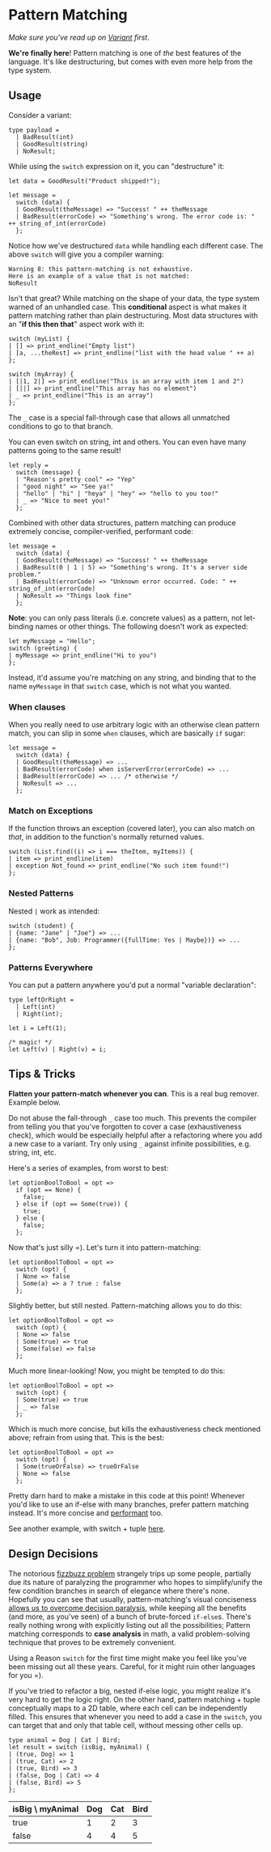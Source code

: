 # Pattern Matching

_Make sure you've read up on [Variant](variant) first_.

**We're finally here**! Pattern matching is one of _the_ best features of the language. It's like destructuring, but comes with even more help from the type system.

## Usage

Consider a variant:

```reason
type payload =
  | BadResult(int)
  | GoodResult(string)
  | NoResult;
```

While using the `switch` expression on it, you can "destructure" it:

```reason
let data = GoodResult("Product shipped!");

let message =
  switch (data) {
  | GoodResult(theMessage) => "Success! " ++ theMessage
  | BadResult(errorCode) => "Something's wrong. The error code is: " ++ string_of_int(errorCode)
  };
```

Notice how we've destructured `data` while handling each different case. The above `switch` will give you a compiler warning:

```
Warning 8: this pattern-matching is not exhaustive.
Here is an example of a value that is not matched:
NoResult
```

Isn't that great? While matching on the shape of your data, the type system warned of an unhandled case. This **conditional** aspect is what makes it pattern matching rather than plain destructuring. Most data structures with an "**if this then that**" aspect work with it:

```reason
switch (myList) {
| [] => print_endline("Empty list")
| [a, ...theRest] => print_endline("list with the head value " ++ a)
};

switch (myArray) {
| [|1, 2|] => print_endline("This is an array with item 1 and 2")
| [||] => print_endline("This array has no element")
| _ => print_endline("This is an array")
};
```

The `_` case is a special fall-through case that allows all unmatched conditions to go to that branch.

You can even switch on string, int and others. You can even have many patterns going to the same result!

```reason
let reply =
  switch (message) {
  | "Reason's pretty cool" => "Yep"
  | "good night" => "See ya!"
  | "hello" | "hi" | "heya" | "hey" => "hello to you too!"
  | _ => "Nice to meet you!"
  };
```

Combined with other data structures, pattern matching can produce extremely concise, compiler-verified, performant code:

```reason
let message =
  switch (data) {
  | GoodResult(theMessage) => "Success! " ++ theMessage
  | BadResult(0 | 1 | 5) => "Something's wrong. It's a server side problem."
  | BadResult(errorCode) => "Unknown error occurred. Code: " ++ string_of_int(errorCode)
  | NoResult => "Things look fine"
  };
```

**Note**: you can only pass literals (i.e. concrete values) as a pattern, not let-binding names or other things. The following doesn't work as expected:

```reason
let myMessage = "Hello";
switch (greeting) {
| myMessage => print_endline("Hi to you")
};
```

Instead, it'd assume you're matching on any string, and binding that to the name `myMessage` in that `switch` case, which is not what you wanted.

### When clauses

When you really need to use arbitrary logic with an otherwise clean pattern match, you can slip in some `when` clauses, which are basically `if` sugar:

```reason
let message =
  switch (data) {
  | GoodResult(theMessage) => ...
  | BadResult(errorCode) when isServerError(errorCode) => ...
  | BadResult(errorCode) => ... /* otherwise */
  | NoResult => ...
  };
```

### Match on Exceptions

If the function throws an exception (covered later), you can also match on _that_, in addition to the function's normally returned values.

```reason
switch (List.find((i) => i === theItem, myItems)) {
| item => print_endline(item)
| exception Not_found => print_endline("No such item found!")
};
```

### Nested Patterns

Nested `|` work as intended:

```reason
switch (student) {
| {name: "Jane" | "Joe"} => ...
| {name: "Bob", Job: Programmer({fullTime: Yes | Maybe})} => ...
};
```

### Patterns Everywhere

You can put a pattern anywhere you'd put a normal "variable declaration":

```reason
type leftOrRight =
  | Left(int)
  | Right(int);

let i = Left(1);

/* magic! */
let Left(v) | Right(v) = i;
```

## Tips & Tricks

**Flatten your pattern-match whenever you can**. This is a real bug remover. Example below.

Do not abuse the fall-through `_` case too much. This prevents the compiler from telling you that you've forgotten to cover a case (exhaustiveness check), which would be especially helpful after a refactoring where you add a new case to a variant. Try only using `_` against infinite possibilities, e.g. string, int, etc.

Here's a series of examples, from worst to best:

```reason
let optionBoolToBool = opt =>
  if (opt == None) {
    false;
  } else if (opt == Some(true)) {
    true;
  } else {
    false;
  };
```

Now that's just silly =). Let's turn it into pattern-matching:

```reason
let optionBoolToBool = opt =>
  switch (opt) {
  | None => false
  | Some(a) => a ? true : false
  };
```

Slightly better, but still nested. Pattern-matching allows you to do this:

```reason
let optionBoolToBool = opt =>
  switch (opt) {
  | None => false
  | Some(true) => true
  | Some(false) => false
  };
```

Much more linear-looking! Now, you might be tempted to do this:

```reason
let optionBoolToBool = opt =>
  switch (opt) {
  | Some(true) => true
  | _ => false
  };
```

Which is much more concise, but kills the exhaustiveness check mentioned above; refrain from using that. This is the best:

```reason
let optionBoolToBool = opt =>
  switch (opt) {
  | Some(trueOrFalse) => trueOrFalse
  | None => false
  };
```

Pretty darn hard to make a mistake in this code at this point! Whenever you'd like to use an if-else with many branches, prefer pattern matching instead. It's more concise and [performant](variant#design-decisions) too.

See another example, with switch + tuple [here](tuple#tips-tricks).

## Design Decisions

The notorious [fizzbuzz problem](https://en.wikipedia.org/wiki/Fizz_buzz#Programming_interviews) strangely trips up some people, partially due its nature of paralyzing the programmer who hopes to simplify/unify the few condition branches in search of elegance where there's none. Hopefully you can see that usually, pattern-matching's visual conciseness [allows us to overcome decision paralysis](//reasonml.github.io/try.html?reason=PQKgBAQghgzgpgEzAewHZgBYBcsAcYBcwwATsvDlAMbIJwB0yJA5sAO4CWA1h8AGIcAXoIgBXYQGIA8gGEoAWwA2YEMABQiuFjAAzIYIBG4wWAC8YABQcAlGYB8asGBicsVDJY5h5tMAGYAGjAvHyQAVlsAb0cwAB9LAAYghNtTOzAAIgFhMWEMmPiLJLAAfVT0rP18p0KS5PLM3MFquNL7ZywSDlRmEuQdEu6sK2sYgF8AbjU1HSZPYPQARjAsZDBFhJSwaKcAKRh6RWRmCz1hI2ER0cmgA), while keeping all the benefits (and more, as you've seen) of a bunch of brute-forced `if-else`s. There's really nothing wrong with explicitly listing out all the possibilities; Pattern matching corresponds to **case analysis** in math, a valid problem-solving technique that proves to be extremely convenient.

Using a Reason `switch` for the first time might make you feel like you've been missing out all these years. Careful, for it might ruin other languages for you =).

If you've tried to refactor a big, nested if-else logic, you might realize it's very hard to get the logic right. On the other hand, pattern matching + tuple conceptually maps to a 2D table, where each cell can be independently filled. This ensures that whenever you need to add a case in the `switch`, you can target that and only that table cell, without messing other cells up.

```reason
type animal = Dog | Cat | Bird;
let result = switch (isBig, myAnimal) {
| (true, Dog) => 1
| (true, Cat) => 2
| (true, Bird) => 3
| (false, Dog | Cat) => 4
| (false, Bird) => 5
};
```

isBig \ myAnimal | Dog | Cat | Bird
-----------------|-----|-----|------
true             |  1  |  2  |  3
false            |  4  |  4  |  5
